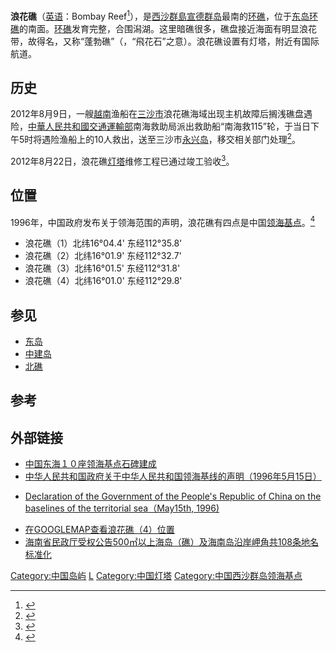 {{POV|time=2012-04-29T15:07:29+00:00}}
{{Infobox Disputed Islands
| plural = yes
| name             =浪花礁
| image name       =BombayReef.jpg
| image caption    = 浪花礁卫星照片
| image size       = 290px
| locator map      = {{Location map+|South China Sea|float=center|width=300|caption=浪花礁的位置 
|places=
{{location map~ |South China Sea |marksize=6 |lat=16.06429|long=112.559967|label='''浪花礁''' |position=bottom}}
}}
| map_custom       = yes
| native name      = 
| native name link = 
| other_names         = 
| location         = [[南中国海|南中国海]]
| coordinates      = {{Coord|16|3||N|112|33||E|display=inline,title}}
| archipelago      = [[西沙群岛|西沙群岛]]
| total islands    = 
| major islands    = 
| area             = 
| length           =10海里
| width            =3.6海里
| coastline        =
| highest mount    = 
| elevation        =
| country                          = PRC
| country admin divisions title   = 省
| country admin divisions         = [[海南省|海南省]]
| country admin divisions title 1   =地级市
| country admin divisions 1         = [[三沙市|三沙市]]
| country claim                 = PRC
| country claim divisions title = 
| country claim divisions       = 
| country 1 claim                 = 越南
| country 1 claim divisions title = 
| country 1 claim divisions       = 
| population       = 
| population as of = 
| density          = 
| ethnic groups    = 
| additional info  =<ref>{{cite book zh |author=广东省地名委员会 |title=《南海诸岛地名资料汇编》 |format=M |edition=1 |location=广州 |publisher=广东省地图出版社 |date=1987 |pages=185 |id= ISBN 80522-023-9}}</ref>
}}
'''浪花礁'''（[[英语|英语]]：Bombay Reef<ref>{{cite web |title=19.海南諸島礁名稱 |url=http://sowf.moi.gov.tw/stat/year/y05-19.xls |publisher=中华民国内政部 |accessdate=8 May 2014 |archive-date=2012-11-06 |archive-url=https://web.archive.org/web/20121106210603/http://sowf.moi.gov.tw/stat/year/y05-19.xls |dead-url=yes }}</ref>），是[[西沙群島|西沙群島]][[宣德群岛|宣德群岛]]最南的[[环礁|环礁]]，位于[[东岛环礁|东岛环礁]]的南面。[[环礁|环礁]]发育完整，合围潟湖。这里暗礁很多，礁盘接近海面有明显浪花带，故得名，又称“蓬勃礁”（{{vie|v=Đá Bông Bay|hn=𥒥𣒾𩙻}}，“飛花石”之意）。浪花礁设置有灯塔，附近有国际航道。

==历史==
2012年8月9日，一艘[[越南|越南]]渔船在[[三沙市|三沙市]]浪花礁海域出现主机故障后搁浅礁盘遇险，[[中華人民共和國交通運輸部|中華人民共和國交通運輸部]]南海救助局派出救助船“南海救115”轮，于当日下午5时将遇险渔船上的10人救出，送至三沙市[[永兴岛|永兴岛]]，移交相关部门处理<ref>{{cite web|title=越南渔船西沙浪花礁搁浅“南海救115”救出10渔民|url=http://news.qq.com/a/20120811/000031.htm|website=腾讯新闻|publisher=南海网|accessdate=2016-09-07|date=2012年8月11日|archive-date=2019-11-08|archive-url=https://web.archive.org/web/20191108130636/https://news.qq.com/a/20120811/000031.htm|dead-url=no}}</ref>。

2012年8月22日，浪花礁[[灯塔|灯塔]]维修工程已通过竣工验收<ref>{{cite web|title=图片新闻：西沙北礁浪花礁灯塔维修工程通过竣工验收|url=http://politics.people.com.cn/n/2012/0824/c133637-18829350.html|website=人民网|publisher=中国新闻网|accessdate=2016-09-07|date=2012年8月24日|archive-date=2020-06-22|archive-url=https://web.archive.org/web/20200622192443/http://politics.people.com.cn/n/2012/0824/c133637-18829350.html|dead-url=no}}</ref>。
==位置==
1996年，中国政府发布关于领海范围的声明，浪花礁有四点是中国[[领海基点|领海基点]]。<ref>{{Cite web |url=http://www.mfa.gov.cn/chn/gxh/zlb/tyfg/t556673.htm |title=中华人民共和国政府关于中华人民共和国领海基线的声明 中华人民共和国外交部 |access-date=2012-07-21 |archive-date=2014-05-27 |archive-url=https://web.archive.org/web/20140527214021/http://www.mfa.gov.cn/chn/gxh/zlb/tyfg/t556673.htm |dead-url=no }}</ref>
*浪花礁（1）北纬16°04.4' 东经112°35.8'
*浪花礁（2）北纬16°01.9' 东经112°32.7'
*浪花礁（3）北纬16°01.5' 东经112°31.8'
*浪花礁（4）北纬16°01.0' 东经112°29.8'
== 参见 ==
*[[东岛|东岛]]
*[[中建岛|中建岛]]
*[[北礁|北礁]]
== 参考 ==
{{Reflist}}

== 外部链接 ==
*[http://news.xinhuanet.com/politics/2006-09/14/content_5090042.htm 中国东海１０座领海基点石碑建成] {{Wayback|url=http://news.xinhuanet.com/politics/2006-09/14/content_5090042.htm |date=20070325035306 }}
*[https://web.archive.org/web/20070216040721/http://www.soa.gov.cn/law/960515a.htm 中华人民共和国政府关于中华人民共和国领海基线的声明（1996年5月15日）]
*{{en icon}}[http://www.un.org/Depts/los/LEGISLATIONANDTREATIES/PDFFILES/CHN_1996_Declaration.pdf  Declaration of the Government of the People's Republic of China on the baselines of the territorial sea（May15th, 1996)] {{Wayback|url=http://www.un.org/Depts/los/LEGISLATIONANDTREATIES/PDFFILES/CHN_1996_Declaration.pdf |date=20070315110738 }}
*[http://www.google.com/maps?f=q&hl=en&q=+16%C2%B0+0%2760.00%22N,112%C2%B029%2748.00%22E&ie=UTF8&z=9&ll=16.085403,112.497253&spn=1.182276,2.905884&t=k&om=1&iwloc=addr 在GOOGLEMAP查看浪花礁（4）位置]
*[https://web.archive.org/web/20070310185604/http://www.hainan.gov.cn/data/news/2006/08/16869/ 海南省民政厅受权公告500㎡以上海岛（礁）及海南岛沿岸岬角共108条地名标准化]

{{南海诸岛}}
[[Category:中国岛屿|Category:中国岛屿]]
[[Category:西沙群岛|L]]
[[Category:中国灯塔|Category:中国灯塔]]
[[Category:中国西沙群岛领海基点|Category:中国西沙群岛领海基点]]